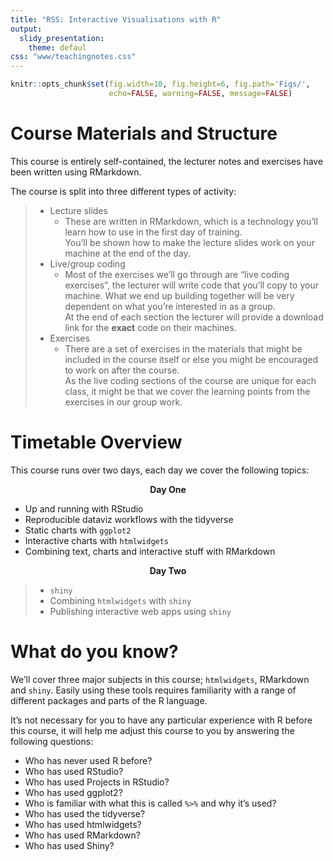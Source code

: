 ```yaml
---
title: "RSS: Interactive Visualisations with R"
output:
  slidy_presentation:
    theme: defaul
css: "www/teachingnotes.css"
---
```


```r
knitr::opts_chunk$set(fig.width=10, fig.height=6, fig.path='Figs/',
                      echo=FALSE, warning=FALSE, message=FALSE)
```

# Course Materials and Structure

This course is entirely self-contained, the lecturer notes and exercises have been written using RMarkdown. 

The course is split into three different types of activity:

> - Lecture slides
>    - These are written in RMarkdown, which is a technology you'll learn how to use in the first day of training. <br>
    You'll be shown how to make the lecture slides work on your machine at the end of the day.
> - Live/group coding
>    - Most of the exercises we'll go through are "live coding exercises", the lecturer will write code that you'll copy to your machine. What we end up building together will be very dependent on what you're interested in as a group.<br>
    At the end of each section the lecturer will provide a download link for the **exact** code on their machines.
> - Exercises
>    - There are a set of exercises in the materials that might be included in the course itself or else you might be encouraged to work on after the course. <br>
    As the live coding sections of the course are unique for each class, it might be that we cover the learning points from the exercises in our group work.

# Timetable Overview

This course runs over two days, each day we cover the following topics:

<div class='row'>

<div class='col-sm-6'>

<center>
**Day One**
</center>

- Up and running with RStudio
- Reproducible dataviz workflows with the tidyverse
- Static charts with `ggplot2`
- Interactive charts with `htmlwidgets`
- Combining text, charts and interactive stuff with RMarkdown

</div>

<div class='col-sm-6'>

<center>
**Day Two**
</center>

> - `shiny`
> - Combining `htmlwidgets` with `shiny`
> - Publishing interactive web apps using `shiny`

</div>

</div>

# What do you know?

We'll cover three major subjects in this course; `htmlwidgets`, RMarkdown and `shiny`. Easily using these tools requires familiarity with a range of different packages and parts of the R language.

It's not necessary for you to have any particular experience with R before this course, it will help me adjust this course to you by answering the following questions:

- Who has never used R before?
- Who has used RStudio?
- Who has used Projects in RStudio?
- Who has used ggplot2?
- Who is familiar with what this is called `%>%` and why it's used?
- Who has used the tidyverse?
- Who has used htmlwidgets?
- Who has used RMarkdown?
- Who has used Shiny?